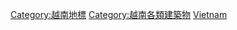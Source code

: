 {{Commonscat|Monuments and memorials in Vietnam}}
{{Portal|越南}}

[[Category:越南地標|Category:越南地標]]
[[Category:越南各類建築物|Category:越南各類建築物]]
[[Category:亚洲各国纪念性建筑物|Vietnam]]